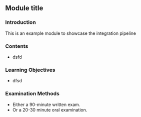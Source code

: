 ## Module title

### Introduction

This is an example module to showcase the integration pipeline


### Contents

- dsfd


### Learning Objectives

- dfsd


### Examination Methods

- Either a 90-minute written exam.
- Or a 20-30 minute oral examination.